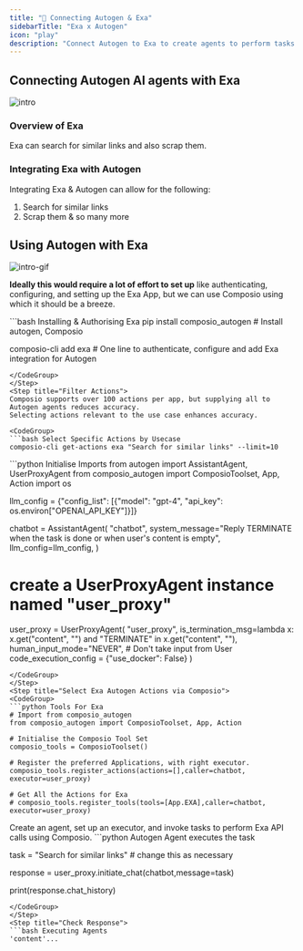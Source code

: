 ```yaml
---
title: "🚀 Connecting Autogen & Exa"
sidebarTitle: "Exa x Autogen"
icon: "play"
description: "Connect Autogen to Exa to create agents to perform tasks using natural language"
---
```


## Connecting Autogen AI agents with Exa
![intro](/media/intro.jpg)

### Overview of Exa

Exa can search for similar links and also scrap them.

### Integrating Exa with Autogen

Integrating Exa & Autogen can allow for the following:

1. Search for similar links
2. Scrap them
& so many more

## Using Autogen with Exa
![intro-gif](/media/intro.gif)
<Steps>
<Step title="Setting Up the Environment">

**Ideally this would require a lot of effort to set up** like authenticating, configuring, and setting up the Exa App, but we can use Composio using which it should be a breeze.

<CodeGroup>
```bash Installing & Authorising Exa
pip install composio_autogen # Install autogen, Composio 

composio-cli add exa # One line to authenticate, configure and add Exa integration for Autogen
```
</CodeGroup>
</Step>
<Step title="Filter Actions">
Composio supports over 100 actions per app, but supplying all to Autogen agents reduces accuracy.
Selecting actions relevant to the use case enhances accuracy.

<CodeGroup>
```bash Select Specific Actions by Usecase
composio-cli get-actions exa "Search for similar links" --limit=10
```
</CodeGroup>

</Step>
<Step title="Import Base Packages">

<CodeGroup>
```python Initialise Imports
from autogen import AssistantAgent, UserProxyAgent
from composio_autogen import ComposioToolset, App, Action
import os

llm_config = {"config_list": [{"model": "gpt-4", "api_key": os.environ["OPENAI_API_KEY"]}]}

chatbot = AssistantAgent(
    "chatbot",
    system_message="Reply TERMINATE when the task is done or when user's content is empty",
    llm_config=llm_config,
)

# create a UserProxyAgent instance named "user_proxy"
user_proxy = UserProxyAgent(
    "user_proxy",
    is_termination_msg=lambda x: x.get("content", "") and "TERMINATE" in x.get("content", ""),
    human_input_mode="NEVER", # Don't take input from User
    code_execution_config = {"use_docker": False}
)
```
</CodeGroup>
</Step>
<Step title="Select Exa Autogen Actions via Composio">
<CodeGroup>
```python Tools For Exa
# Import from composio_autogen
from composio_autogen import ComposioToolset, App, Action

# Initialise the Composio Tool Set
composio_tools = ComposioToolset()

# Register the preferred Applications, with right executor. 
composio_tools.register_actions(actions=[],caller=chatbot, executor=user_proxy)

# Get All the Actions for Exa
# composio_tools.register_tools(tools=[App.EXA],caller=chatbot, executor=user_proxy) 
```
</CodeGroup>
</Step>
<Step title="Execute the Agent">
Create an agent, set up an executor, and invoke tasks to perform Exa API calls using Composio. 
<CodeGroup>
```python Autogen Agent executes the task

task = "Search for similar links" # change this as necessary

response = user_proxy.initiate_chat(chatbot,message=task)

print(response.chat_history)
```
</CodeGroup>
</Step>
<Step title="Check Response">
```bash Executing Agents
'content'...
```
</Step>
</Steps>
